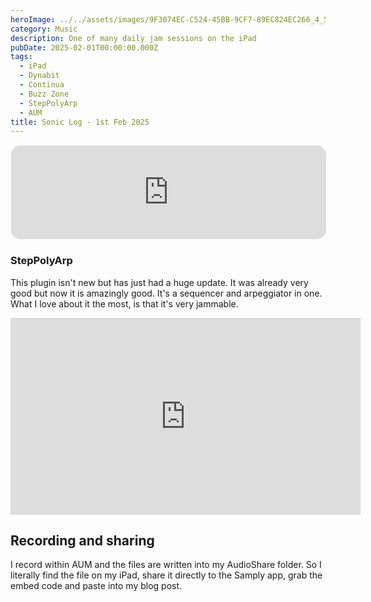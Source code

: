 ```yaml
---
heroImage: ../../assets/images/9F3074EC-C524-45BB-9CF7-89EC824EC266_4_5005_c.jpeg
category: Music
description: One of many daily jam sessions on the iPad
pubDate: 2025-02-01T00:00:00.000Z
tags:
  - iPad
  - Dynabit
  - Continua
  - Buzz Zone
  - StepPolyArp
  - AUM
title: Sonic Log - 1st Feb 2025
---
```


<iframe
	src='https://samply.app/embed/8YJ1YKiquNUoUqbbLJFo'
	frameborder='0'
	allowtransparency='true'
	style='width: 100%; border-radius: 16px; border: 1px solid rgba(255, 255, 255, 0.12)'
/>

First of all have you seen the very brilliant website/app called [Samply](https://samply.app)? It's brilliant and I am trying the free version at the moment. I am also a SoundCloud user and love the community over there too. There is also Wavlake for the v4v audience - all of which I shall dedicate posts to in the future.

The above track was created using the iPad, which has become my goto tool for composing and doing a lot of explorative jamming on. AUM is a superb host app from which you can load AUv3 plugins into, link it up with MIDI devices, software or hardware, creating a superb music workstation. It has the advantages of being portable, having a touch screen, that not all apps make great use of but most do. It's downsides are mainly just having the one USB port or if you have an older iPad a lightning port, for which you need dongles etc. That said, when paired up with an audio interface such as the Minifuse 4, it works like a charm.

## The Plugins used

### DynaBit

I have been beta testing DynaBit recently, a new audio effect from Caelum Audio. You may still be able to join the testing via TestFlight [https://testflight.apple.com/join/stpSNDWb](https://testflight.apple.com/join/stpSNDWb) but it depends when you read this, it might have been released by that time!

What is it exactly?

It's a bit reduction effect that lets you process audio by first filtering the incoming signal, then reducing it's sample rate, followed by bit reduction and has a beat repeat module on top of that. On top of all of this, you can also modulate the parameters through a built in LFO and Sequencer. The built in Visualiser, provides you with excellent feedback.

<iframe
	width='560'
	height='315'
	src='https://www.youtube.com/embed/hzs3yoDtcj4?si=zFjo35AticUtyi24'
	title='YouTube video player'
	frameborder='0'
	allow='accelerometer; autoplay; clipboard-write; encrypted-media; gyroscope; picture-in-picture; web-share'
	referrerpolicy='strict-origin-when-cross-origin'
	allowfullscreen
></iframe>

### StepPolyArp

This plugin isn't new but has just had a huge update. It was already very good but now it is amazingly good. It's a sequencer and arpeggiator in one. What I love about it the most, is that it's very jammable.

<iframe
	width='560'
	height='315'
	src='https://www.youtube.com/embed/ovxNIywGdi4?si=Qx_2vxVdnvhMDSIg'
	title='YouTube video player'
	frameborder='0'
	allow='accelerometer; autoplay; clipboard-write; encrypted-media; gyroscope; picture-in-picture; web-share'
	referrerpolicy='strict-origin-when-cross-origin'
	allowfullscreen
></iframe>

## Recording and sharing

I record within AUM and the files are written into my AudioShare folder. So I literally find the file on my iPad, share it directly to the Samply app, grab the embed code and paste into my blog post.
